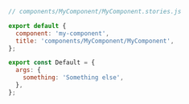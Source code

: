 ```js
// components/MyComponent/MyComponent.stories.js

export default {
  component: 'my-component',
  title: 'components/MyComponent/MyComponent',
};

export const Default = {
  args: {
    something: 'Something else',
  },
};
```
